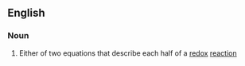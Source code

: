 ==English==

===Noun===
{{en-noun|sg=[[half]]-[[equation]]}}

#{{chemistry}} Either of two equations that describe each half of a [[redox]] [[reaction]]